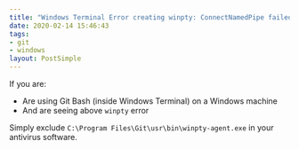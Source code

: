 ```yaml
---
title: "Windows Terminal Error creating winpty: ConnectNamedPipe failed: Windows error 232"
date: 2020-02-14 15:46:43
tags:
- git
- windows
layout: PostSimple
---
```


If you are:

- Are using Git Bash (inside Windows Terminal) on a Windows machine
- And are seeing above `winpty` error

Simply exclude `C:\Program Files\Git\usr\bin\winpty-agent.exe` in your antivirus software.
